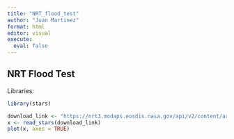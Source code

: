 ```yaml
---
title: "NRT_flood_test"
author: "Juan Martinez"
format: html
editor: visual
execute:
  eval: false
---
```


## NRT Flood Test 

Libraries:

```r
library(stars)
```

```r
download_link <- "https://nrt3.modaps.eosdis.nasa.gov/api/v2/content/archives/MCDWD_L3_F3_NRT.A2023324.h09v06.061.tif"
x <- read_stars(download_link)
plot(x, axes = TRUE)

```
